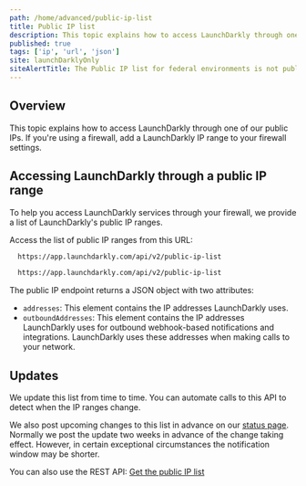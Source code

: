 ```yaml
---
path: /home/advanced/public-ip-list
title: Public IP list
description: This topic explains how to access LaunchDarkly through one of our public IPs. If you're using a firewall, add a LaunchDarkly IP range to your firewall settings.
published: true
tags: ['ip', 'url', 'json']
site: launchDarklyOnly
siteAlertTitle: The Public IP list for federal environments is not published
---
```


## Overview

This topic explains how to access LaunchDarkly through one of our public IPs. If you're using a firewall, add a LaunchDarkly IP range to your firewall settings.

## Accessing LaunchDarkly through a public IP range

To help you access LaunchDarkly services through your firewall, we provide a list of LaunchDarkly's public IP ranges.

Access the list of public IP ranges from this URL:

<CodeSample>
  <CSTab label="Access public IP ranges">

  ```bash
    https://app.launchdarkly.com/api/v2/public-ip-list
  ```
  ```bash site=federal
    https://app.launchdarkly.com/api/v2/public-ip-list
  ```

  </CSTab>
</CodeSample>

The public IP endpoint returns a JSON object with two attributes:

- `addresses`: This element contains the IP addresses LaunchDarkly uses.
- `outboundAddresses`: This element contains the IP addresses LaunchDarkly uses for outbound webhook-based notifications and integrations. LaunchDarkly uses these addresses when making calls to your network.

## Updates

We update this list from time to time. You can automate calls to this API to detect when the IP ranges change.

We also post upcoming changes to this list in advance on our [status page](https://status.launchdarkly.com/). Normally we post the update two weeks in advance of the change taking effect. However, in certain exceptional circumstances the notification window may be shorter.

<LearnMore>

You can also use the REST API: [Get the public IP list](https://apidocs.launchdarkly.com/tag/Other/#operation/getIps)

</LearnMore>
